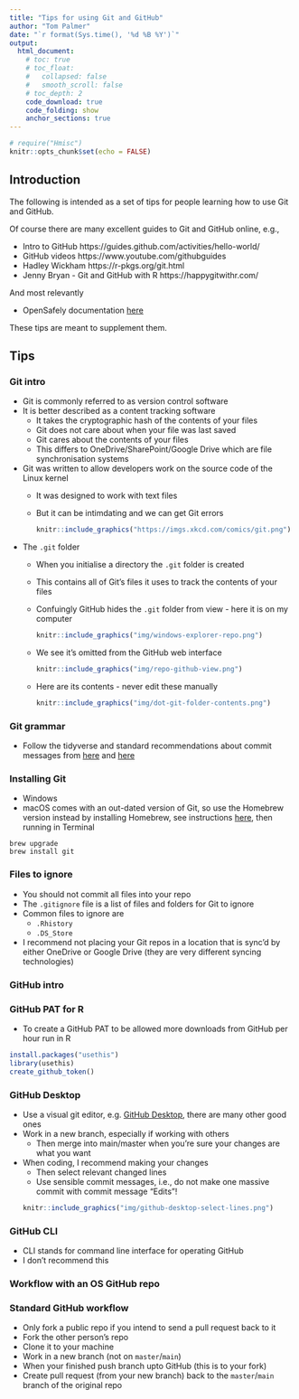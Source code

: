 ```yaml
---
title: "Tips for using Git and GitHub"
author: "Tom Palmer"
date: "`r format(Sys.time(), '%d %B %Y')`"
output:
  html_document:
    # toc: true
    # toc_float:
    #   collapsed: false
    #   smooth_scroll: false
    # toc_depth: 2
    code_download: true
    code_folding: show
    anchor_sections: true
---
```


```r
# require("Hmisc")
knitr::opts_chunk$set(echo = FALSE)
```

<!-- `r Hmisc::hidingTOC(levels = 2)` -->

## Introduction

The following is intended as a set of tips for people learning how to use Git and GitHub.

Of course there are many excellent guides to Git and GitHub online, e.g.,

-	Intro to GitHub https://guides.github.com/activities/hello-world/
- GitHub videos https://www.youtube.com/githubguides
- Hadley Wickham https://r-pkgs.org/git.html
- Jenny Bryan - Git and GitHub with R https://happygitwithr.com/

And most relevantly

- OpenSafely documentation [here](https://docs.opensafely.org/getting-started/)

These tips are meant to supplement them.

## Tips {.tabset .tabset-pills .tabset-fade}

### Git intro

- Git is commonly referred to as version control software
- It is better described as a content tracking software
  - It takes the cryptographic hash of the contents of your files
  - Git does not care about when your file was last saved
  - Git cares about the contents of your files
  - This differs to OneDrive/SharePoint/Google Drive which are file synchronisation systems
- Git was written to allow developers work on the source code of the Linux kernel
  - It was designed to work with text files
  - But it can be intimdating and we can get Git errors  
    ```r
    knitr::include_graphics("https://imgs.xkcd.com/comics/git.png")
    ```

- The `.git` folder
  - When you initialise a directory the `.git` folder is created
  - This contains all of Git's files it uses to track the contents of your files
  - Confuingly GitHub hides the `.git` folder from view - here it is on my computer  
    ```r
    knitr::include_graphics("img/windows-explorer-repo.png")
    ```
  - We see it's omitted from the GitHub web interface  
    ```r
    knitr::include_graphics("img/repo-github-view.png")
    ```
  - Here are its contents - never edit these manually  
    ```r
    knitr::include_graphics("img/dot-git-folder-contents.png")
    ```

### Git grammar

- Follow the tidyverse and standard recommendations about commit messages from [here](https://style.tidyverse.org/gitgithub.html) and [here](https://chris.beams.io/posts/git-commit/)

### Installing Git

- Windows
- macOS comes with an out-dated version of Git, so use the Homebrew version instead by installing Homebrew, see instructions [here](https://brew.sh/), then running in Terminal  
```
brew upgrade
brew install git
```

### Files to ignore

- You should not commit all files into your repo
- The `.gitignore` file is a list of files and folders for Git to ignore
- Common files to ignore are
  - `.Rhistory`
  - `.DS_Store`
- I recommend not placing your Git repos in a location that is sync'd by either OneDrive or Google Drive (they are very different syncing technologies)

### GitHub intro

### GitHub PAT for R

- To create a GitHub PAT to be allowed more downloads from GitHub per hour run in R  
```r
install.packages("usethis")
library(usethis)
create_github_token()
```

### GitHub Desktop

- Use a visual git editor, e.g. [GitHub Desktop](https://desktop.github.com/), there are many other good ones
- Work in a new branch, especially if working with others
  - Then merge into main/master when you're sure your changes are what you want
- When coding, I recommend making your changes 
  - Then select relevant changed lines 
  - Use sensible commit messages, i.e., do not make one massive commit with commit message "Edits"!  
```r
knitr::include_graphics("img/github-desktop-select-lines.png")
```  

### GitHub CLI

- CLI stands for command line interface for operating GitHub
- I don't recommend this

### Workflow with an OS GitHub repo



### Standard GitHub workflow

- Only fork a public repo if you intend to send a pull request back to it
- Fork the other person's repo
- Clone it to your machine
- Work in a new branch (not on `master`/`main`)
- When your finished push branch upto GitHub (this is to your fork)
- Create pull request (from your new branch) back to the `master`/`main` branch of the original repo
